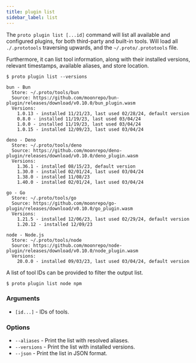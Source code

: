 ```yaml
---
title: plugin list
sidebar_label: list
---
```



<VersionLabel version="0.23.0" header />

The `proto plugin list [...id]` command will list all available and configured plugins, for both
third-party and built-in tools. Will load all `./.prototools` traversing upwards, and the
`~/.proto/.prototools` file.

Furthermore, it can list tool information, along with their installed versions, relevant timestamps,
available aliases, and store location.

```
$ proto plugin list --versions

bun - Bun
  Store: ~/.proto/tools/bun
  Source: https://github.com/moonrepo/bun-plugin/releases/download/v0.10.0/bun_plugin.wasm
  Versions:
    1.0.13 - installed 11/21/23, last used 02/28/24, default version
    0.8.0 - installed 11/19/23, last used 03/04/24
    1.0.0 - installed 11/19/23, last used 03/04/24
    1.0.15 - installed 12/09/23, last used 03/04/24

deno - Deno
  Store: ~/.proto/tools/deno
  Source: https://github.com/moonrepo/deno-plugin/releases/download/v0.10.0/deno_plugin.wasm
  Versions:
    1.36.1 - installed 08/15/23, default version
    1.30.0 - installed 02/01/24, last used 03/04/24
    1.38.0 - installed 11/08/23
    1.40.0 - installed 02/01/24, last used 03/04/24

go - Go
  Store: ~/.proto/tools/go
  Source: https://github.com/moonrepo/go-plugin/releases/download/v0.10.0/go_plugin.wasm
  Versions:
    1.21.5 - installed 12/06/23, last used 02/29/24, default version
    1.20.12 - installed 12/09/23

node - Node.js
  Store: ~/.proto/tools/node
  Source: https://github.com/moonrepo/node-plugin/releases/download/v0.10.0/node_plugin.wasm
  Versions:
    20.0.0 - installed 09/03/23, last used 03/04/24, default version
```

A list of tool IDs can be provided to filter the output list.

```shell
$ proto plugin list node npm
```

### Arguments

- `[id...]` - IDs of tools.

### Options

- `--aliases` - Print the list with resolved aliases.
- `--versions` - Print the list with installed versions.
- `--json` - Print the list in JSON format.
